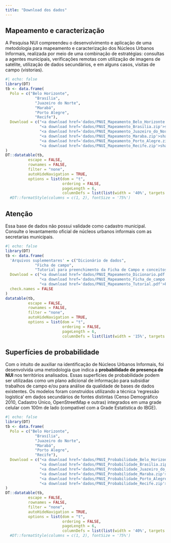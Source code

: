 ```yaml
---
title: "Download dos dados"
---
```


## Mapeamento e caracterização

A Pesquisa NUI compreendeu o desenvolvimento e aplicação de uma metodologia para mapeamento e caracterização dos Núcleos Urbanos Informais, realizada por meio de uma combinação de estratégias: consultas a agentes municipais, verificações remotas com utilização de imagens de satélite, utilização de dados secundários, e em alguns casos, visitas de campo (vistorias).

```r
#| echo: false
library(DT)
tb <- data.frame(
  Polo = c("Belo Horizonte",
             "Brasília",
             "Juazeiro do Norte",
             "Marabá",
             "Porto Alegre",
             "Recife"),
  Download = c("<a download href='dados/PNUI_Mapeamento_Belo_Horizonte.zip'>shapefile</a> · <a download href='dados/PNUI_Mapeamento_Belo_Horizonte.gpkg'>geopackage</a> · <a download href='dados/PNUI_Mapeamento_Belo_Horizonte.xlsx'>excel</a> · <a download href='dados/PNUI_Mapeamento_Belo_Horizonte.csv'>csv</a>",
               "<a download href='dados/PNUI_Mapeamento_Brasilia.zip'>shapefile</a> · <a download href='dados/PNUI_Mapeamento_Brasilia.gpkg'>geopackage</a> · <a download href='dados/PNUI_Mapeamento_Brasilia.xlsx'>excel</a> · <a download href='dados/PNUI_Mapeamento_Brasilia.csv'>csv</a>",
               "<a download href='dados/PNUI_Mapeamento_Juazeiro_do_Norte.zip'>shapefile</a> · <a download href='dados/PNUI_Mapeamento_Juazeiro_do_Norte.gpkg'>geopackage</a> · <a download href='dados/PNUI_Mapeamento_Juazeiro_do_Norte.xlsx'>excel</a> · <a download href='dados/PNUI_Mapeamento_Juazeiro_do_Norte.csv'>csv</a>",
               "<a download href='dados/PNUI_Mapeamento_Maraba.zip'>shapefile</a> · <a download href='dados/PNUI_Mapeamento_Maraba.gpkg'>geopackage</a> · <a download href='dados/PNUI_Mapeamento_Maraba.xlsx'>excel</a> · <a download href='dados/PNUI_Mapeamento_Maraba.csv'>csv</a>",
               "<a download href='dados/PNUI_Mapeamento_Porto_Alegre.zip'>shapefile</a> · <a download href='dados/PNUI_Mapeamento_Porto_Alegre.gpkg'>geopackage</a> · <a download href='dados/PNUI_Mapeamento_Porto_Alegre.xlsx'>excel</a> · <a download href='dados/PNUI_Mapeamento_Porto_Alegre.csv'>csv</a>",
               "<a download href='dados/PNUI_Mapeamento_Recife.zip'>shapefile</a> · <a download href='dados/PNUI_Mapeamento_Recife.gpkg'>geopackage</a> · <a download href='dados/PNUI_Mapeamento_Recife.xlsx'>excel</a> · <a download href='dados/PNUI_Mapeamento_Recife.csv'>csv</a>")
)
DT::datatable(tb,
          escape = FALSE,
          rownames = FALSE,
          filter = "none",
          autoHideNavigation = TRUE,
          options = list(dom = "t",
                         ordering = FALSE,
                         pageLength = 6,
                         columnDefs = list(list(width = '40%', targets = list(1))))) #|>
  #DT::formatStyle(columns = c(1, 2), fontSize = '75%')
```

:::{.callout-important}
## Atenção

Essa base de dados não possui validade como cadastro municipal. Consulte o levantamento oficial de núcleos urbanos informais com as secretarias municipais.
:::

```r
#| echo: false
library(DT)
tb <- data.frame(
  'Arquivos suplementares' = c("Dicionário de dados",
             "Ficha de campo",
             "Tutorial para preenchimento da Ficha de Campo e conceitos utilizados"),
  Download = c("<a download href='dados/PNUI_Mapeamento_Dicionario.pdf'>PDF</a>",
               "<a download href='dados/PNUI_Mapeamento_Ficha_de_campo.pdf'>PDF</a>",
               "<a download href='dados/PNUI_Mapeamento_Tutorial.pdf'>PDF</a>"),
  check.names = FALSE
)
datatable(tb,
          escape = FALSE,
          rownames = FALSE,
          filter = "none",
          autoHideNavigation = TRUE,
          options = list(dom = "t",
                         ordering = FALSE,
                         pageLength = 6,
                         columnDefs = list(list(width = '15%', targets = list(1)))))
```

## Superfícies de probabilidade

Com o intuito de auxiliar na identificação de Núcleos Urbanos Informais, foi desenvolvida uma metodologia que indica a **probabilidade de presença de NUI** nos territórios analisados. Essas superfícies de probabilidade podem ser utilizadas como um plano adicional de informação para subsidiar trabalhos de campo e/ou para análise da qualidade de bases de dados existentes. Os modelos foram construídos utilizando a técnica 'regressão logística' em dados secundários de fontes distintas (Censo Demográfico 2010, Cadastro Único, OpenStreetMap e outras) integrados em uma grade celular com 100m de lado (compatível com a Grade Estatística do IBGE).

```r
#| echo: false
library(DT)
tb <- data.frame(
  Polo = c("Belo Horizonte",
             "Brasília",
             "Juazeiro do Norte",
             "Marabá",
             "Porto Alegre",
             "Recife"),
  Download = c("<a download href='dados/PNUI_Probabilidade_Belo_Horizonte.zip'>shapefile</a> · <a download href='dados/PNUI_Probabilidade_Belo_Horizonte.gpkg'>geopackage</a>",
               "<a download href='dados/PNUI_Probabilidade_Brasilia.zip'>shapefile</a> · <a download href='dados/PNUI_Probabilidade_Brasilia.gpkg'>geopackage</a>",
               "<a download href='dados/PNUI_Probabilidade_Juazeiro_do_Norte.zip'>shapefile</a> · <a download href='dados/PNUI_Probabilidade_Juazeiro_do_Norte.gpkg'>geopackage</a>",
               "<a download href='dados/PNUI_Probabilidade_Maraba.zip'>shapefile</a> · <a download href='dados/PNUI_Probabilidade_Maraba.gpkg'>geopackage</a>",
               "<a download href='dados/PNUI_Probabilidade_Porto_Alegre.zip'>shapefile</a> · <a download href='dados/PNUI_Probabilidade_Porto_Alegre.gpkg'>geopackage</a>",
               "<a download href='dados/PNUI_Probabilidade_Recife.zip'>shapefile</a> · <a download href='dados/PNUI_Probabilidade_Recife.gpkg'>geopackage</a>")
)
DT::datatable(tb,
          escape = FALSE,
          rownames = FALSE,
          filter = "none",
          autoHideNavigation = TRUE,
          options = list(dom = "t",
                         ordering = FALSE,
                         pageLength = 6,
                         columnDefs = list(list(width = '40%', targets = list(1))))) #|>
  #DT::formatStyle(columns = c(1, 2), fontSize = '75%')
```
